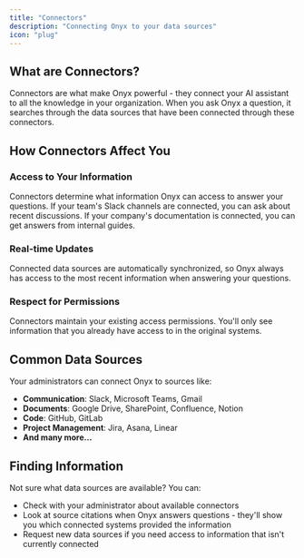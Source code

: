 ```yaml
---
title: "Connectors"
description: "Connecting Onyx to your data sources"
icon: "plug"
---
```


## What are Connectors?

Connectors are what make Onyx powerful - they connect your AI assistant to all the knowledge in your organization. When you ask Onyx a question, it searches through the data sources that have been connected through these connectors.

## How Connectors Affect You

### **Access to Your Information**
Connectors determine what information Onyx can access to answer your questions. If your team's Slack channels are connected, you can ask about recent discussions. If your company's documentation is connected, you can get answers from internal guides.

### **Real-time Updates**  
Connected data sources are automatically synchronized, so Onyx always has access to the most recent information when answering your questions.

### **Respect for Permissions**
Connectors maintain your existing access permissions. You'll only see information that you already have access to in the original systems.

## Common Data Sources

Your administrators can connect Onyx to sources like:
- **Communication**: Slack, Microsoft Teams, Gmail
- **Documents**: Google Drive, SharePoint, Confluence, Notion  
- **Code**: GitHub, GitLab
- **Project Management**: Jira, Asana, Linear
- **And many more...**

## Finding Information

Not sure what data sources are available? You can:
- Check with your administrator about available connectors
- Look at source citations when Onyx answers questions - they'll show you which connected systems provided the information
- Request new data sources if you need access to information that isn't currently connected 